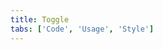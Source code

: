 ```yaml
---
title: Toggle
tabs: ['Code', 'Usage', 'Style']
---
```


<ComponentCode
    name="Toggle"
    component="toggle" 
    variation="toggle"
    experimental
    hasReactVersion
    >
</ComponentCode>
<ComponentCode
    name="Small toggle"
    component="toggle" 
    variation="toggle--small"
    experimental
    hasReactVersion
    >
</ComponentCode>
<ComponentDocs component="toggle" experimental></ComponentDocs>
